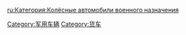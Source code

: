 {{Commonscat|Military trucks}}

[[Category:军用车辆|Category:军用车辆]]
[[Category:货车|Category:货车]]

[[ru:Категория:Колёсные_автомобили_военного_назначения|ru:Категория:Колёсные автомобили военного назначения]]